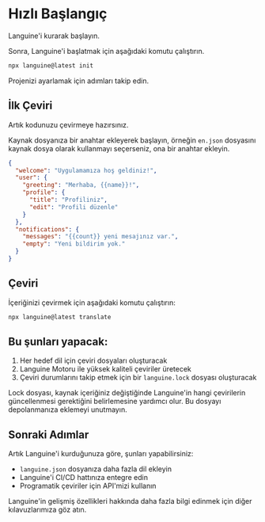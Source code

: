 # Hızlı Başlangıç

Languine'i kurarak başlayın.

Sonra, Languine'i başlatmak için aşağıdaki komutu çalıştırın.

```bash title="Terminal"
npx languine@latest init
```

Projenizi ayarlamak için adımları takip edin.

## İlk Çeviri

Artık kodunuzu çevirmeye hazırsınız.

Kaynak dosyanıza bir anahtar ekleyerek başlayın, örneğin `en.json` dosyasını kaynak dosya olarak kullanmayı seçerseniz, ona bir anahtar ekleyin.

```json title="src/locales/en.json"
{
  "welcome": "Uygulamamıza hoş geldiniz!",
  "user": {
    "greeting": "Merhaba, {{name}}!",
    "profile": {
      "title": "Profiliniz",
      "edit": "Profili düzenle"
    }
  },
  "notifications": {
    "messages": "{{count}} yeni mesajınız var.",
    "empty": "Yeni bildirim yok."
  }
}

```


## Çeviri

İçeriğinizi çevirmek için aşağıdaki komutu çalıştırın:

```bash title="Terminal"
npx languine@latest translate
```

## Bu şunları yapacak:
1. Her hedef dil için çeviri dosyaları oluşturacak
2. Languine Motoru ile yüksek kaliteli çeviriler üretecek
3. Çeviri durumlarını takip etmek için bir `languine.lock` dosyası oluşturacak

Lock dosyası, kaynak içeriğiniz değiştiğinde Languine'in hangi çevirilerin güncellenmesi gerektiğini belirlemesine yardımcı olur. Bu dosyayı depolanmanıza eklemeyi unutmayın.

## Sonraki Adımlar

Artık Languine'i kurduğunuza göre, şunları yapabilirsiniz:
- `languine.json` dosyanıza daha fazla dil ekleyin
- Languine'i CI/CD hattınıza entegre edin
- Programatik çeviriler için API'mizi kullanın

Languine'in gelişmiş özellikleri hakkında daha fazla bilgi edinmek için diğer kılavuzlarımıza göz atın.